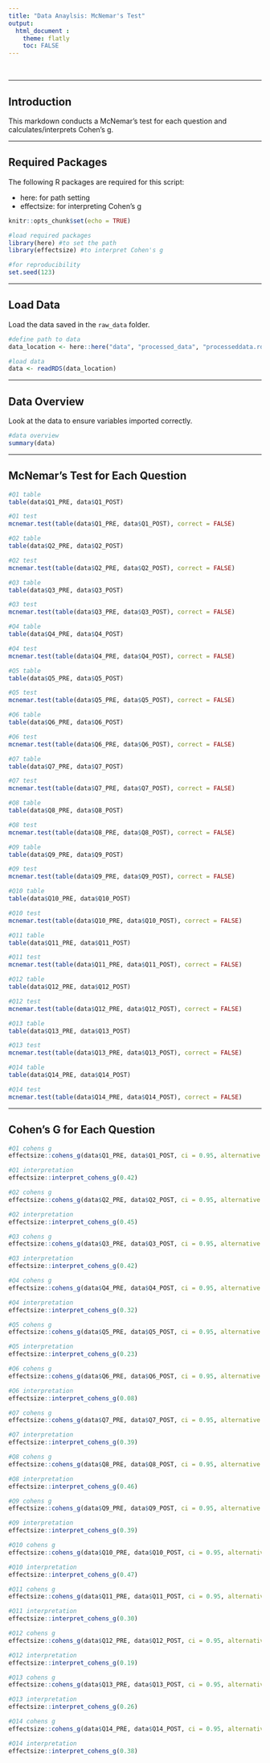 ```yaml
---
title: "Data Anaylsis: McNemar's Test"
output:
  html_document :
    theme: flatly
    toc: FALSE
---
```


<br>

---

## Introduction 
This markdown conducts a McNemar's test for each question and calculates/interprets Cohen's g.
    
---

## Required Packages
The following R packages are required for this script:

* here: for path setting
* effectsize: for interpreting Cohen's g

```r
knitr::opts_chunk$set(echo = TRUE)

#load required packages
library(here) #to set the path
library(effectsize) #to interpret Cohen's g

#for reproducibility
set.seed(123)
```

---

## Load Data
Load the data saved in the `raw_data` folder.

```r
#define path to data
data_location <- here::here("data", "processed_data", "processeddata.rds")

#load data
data <- readRDS(data_location)

```

---

## Data Overview
Look at the data to ensure variables imported correctly.

```r
#data overview
summary(data)

```

---

## McNemar's Test for Each Question

```r
#Q1 table
table(data$Q1_PRE, data$Q1_POST)

#Q1 test
mcnemar.test(table(data$Q1_PRE, data$Q1_POST), correct = FALSE)

#Q2 table
table(data$Q2_PRE, data$Q2_POST)

#Q2 test
mcnemar.test(table(data$Q2_PRE, data$Q2_POST), correct = FALSE)

#Q3 table
table(data$Q3_PRE, data$Q3_POST)

#Q3 test
mcnemar.test(table(data$Q3_PRE, data$Q3_POST), correct = FALSE)

#Q4 table
table(data$Q4_PRE, data$Q4_POST)

#Q4 test
mcnemar.test(table(data$Q4_PRE, data$Q4_POST), correct = FALSE)

#Q5 table
table(data$Q5_PRE, data$Q5_POST)

#Q5 test
mcnemar.test(table(data$Q5_PRE, data$Q5_POST), correct = FALSE)

#Q6 table
table(data$Q6_PRE, data$Q6_POST)

#Q6 test
mcnemar.test(table(data$Q6_PRE, data$Q6_POST), correct = FALSE)

#Q7 table
table(data$Q7_PRE, data$Q7_POST)

#Q7 test
mcnemar.test(table(data$Q7_PRE, data$Q7_POST), correct = FALSE)

#Q8 table
table(data$Q8_PRE, data$Q8_POST)

#Q8 test
mcnemar.test(table(data$Q8_PRE, data$Q8_POST), correct = FALSE)

#Q9 table
table(data$Q9_PRE, data$Q9_POST)

#Q9 test
mcnemar.test(table(data$Q9_PRE, data$Q9_POST), correct = FALSE)

#Q10 table
table(data$Q10_PRE, data$Q10_POST)

#Q10 test
mcnemar.test(table(data$Q10_PRE, data$Q10_POST), correct = FALSE)

#Q11 table
table(data$Q11_PRE, data$Q11_POST)

#Q11 test
mcnemar.test(table(data$Q11_PRE, data$Q11_POST), correct = FALSE)

#Q12 table
table(data$Q12_PRE, data$Q12_POST)

#Q12 test
mcnemar.test(table(data$Q12_PRE, data$Q12_POST), correct = FALSE)

#Q13 table
table(data$Q13_PRE, data$Q13_POST)

#Q13 test
mcnemar.test(table(data$Q13_PRE, data$Q13_POST), correct = FALSE)

#Q14 table
table(data$Q14_PRE, data$Q14_POST)

#Q14 test
mcnemar.test(table(data$Q14_PRE, data$Q14_POST), correct = FALSE)
```

---

## Cohen's G for Each Question
```r
#Q1 cohens g
effectsize::cohens_g(data$Q1_PRE, data$Q1_POST, ci = 0.95, alternative = "two.sided")

#Q1 interpretation
effectsize::interpret_cohens_g(0.42)

#Q2 cohens g
effectsize::cohens_g(data$Q2_PRE, data$Q2_POST, ci = 0.95, alternative = "two.sided")

#Q2 interpretation
effectsize::interpret_cohens_g(0.45)

#Q3 cohens g
effectsize::cohens_g(data$Q3_PRE, data$Q3_POST, ci = 0.95, alternative = "two.sided")

#Q3 interpretation
effectsize::interpret_cohens_g(0.42)

#Q4 cohens g
effectsize::cohens_g(data$Q4_PRE, data$Q4_POST, ci = 0.95, alternative = "two.sided")

#Q4 interpretation
effectsize::interpret_cohens_g(0.32)

#Q5 cohens g
effectsize::cohens_g(data$Q5_PRE, data$Q5_POST, ci = 0.95, alternative = "two.sided")

#Q5 interpretation
effectsize::interpret_cohens_g(0.23)

#Q6 cohens g
effectsize::cohens_g(data$Q6_PRE, data$Q6_POST, ci = 0.95, alternative = "two.sided")

#Q6 interpretation
effectsize::interpret_cohens_g(0.08)

#Q7 cohens g
effectsize::cohens_g(data$Q7_PRE, data$Q7_POST, ci = 0.95, alternative = "two.sided")

#Q7 interpretation
effectsize::interpret_cohens_g(0.39)

#Q8 cohens g
effectsize::cohens_g(data$Q8_PRE, data$Q8_POST, ci = 0.95, alternative = "two.sided")

#Q8 interpretation
effectsize::interpret_cohens_g(0.46)

#Q9 cohens g
effectsize::cohens_g(data$Q9_PRE, data$Q9_POST, ci = 0.95, alternative = "two.sided")

#Q9 interpretation
effectsize::interpret_cohens_g(0.39)

#Q10 cohens g
effectsize::cohens_g(data$Q10_PRE, data$Q10_POST, ci = 0.95, alternative = "two.sided")

#Q10 interpretation
effectsize::interpret_cohens_g(0.47)

#Q11 cohens g
effectsize::cohens_g(data$Q11_PRE, data$Q11_POST, ci = 0.95, alternative = "two.sided")

#Q11 interpretation
effectsize::interpret_cohens_g(0.30)

#Q12 cohens g
effectsize::cohens_g(data$Q12_PRE, data$Q12_POST, ci = 0.95, alternative = "two.sided")

#Q12 interpretation
effectsize::interpret_cohens_g(0.19)

#Q13 cohens g
effectsize::cohens_g(data$Q13_PRE, data$Q13_POST, ci = 0.95, alternative = "two.sided")

#Q13 interpretation
effectsize::interpret_cohens_g(0.26)

#Q14 cohens g
effectsize::cohens_g(data$Q14_PRE, data$Q14_POST, ci = 0.95, alternative = "two.sided")

#Q14 interpretation
effectsize::interpret_cohens_g(0.38)

```

